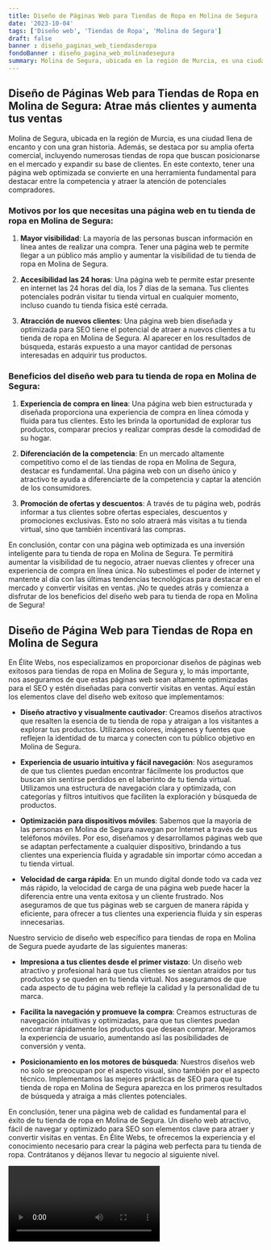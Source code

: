```yaml
---
title: Diseño de Páginas Web para Tiendas de Ropa en Molina de Segura
date: '2023-10-04'
tags: ['Diseño web', 'Tiendas de Ropa', 'Molina de Segura']
draft: false
banner : diseño_paginas_web_tiendasderopa
fondoBanner : diseño_pagina_web_molinadesegura
summary: Molina de Segura, ubicada en la región de Murcia, es una ciudad llena de encanto y con una gran historia. Además, se destaca por su amplia oferta comercial, incluyendo numerosas tiendas de ropa que buscan posicionarse en el mercado y expandir su base de clientes. En este contexto, tener una página web optimizada se convierte en una herramienta fundamental para destacar entre la competencia y atraer la atención de potenciales compradores.
---
```


## Diseño de Páginas Web para Tiendas de Ropa en Molina de Segura: Atrae más clientes y aumenta tus ventas

Molina de Segura, ubicada en la región de Murcia, es una ciudad llena de encanto y con una gran historia. Además, se destaca por su amplia oferta comercial, incluyendo numerosas tiendas de ropa que buscan posicionarse en el mercado y expandir su base de clientes. En este contexto, tener una página web optimizada se convierte en una herramienta fundamental para destacar entre la competencia y atraer la atención de potenciales compradores.

### Motivos por los que necesitas una página web en tu tienda de ropa en Molina de Segura:

1. **Mayor visibilidad**: La mayoría de las personas buscan información en línea antes de realizar una compra. Tener una página web te permite llegar a un público más amplio y aumentar la visibilidad de tu tienda de ropa en Molina de Segura.

2. **Accesibilidad las 24 horas**: Una página web te permite estar presente en internet las 24 horas del día, los 7 días de la semana. Tus clientes potenciales podrán visitar tu tienda virtual en cualquier momento, incluso cuando tu tienda física esté cerrada.

3. **Atracción de nuevos clientes**: Una página web bien diseñada y optimizada para SEO tiene el potencial de atraer a nuevos clientes a tu tienda de ropa en Molina de Segura. Al aparecer en los resultados de búsqueda, estarás expuesto a una mayor cantidad de personas interesadas en adquirir tus productos.

### Beneficios del diseño web para tu tienda de ropa en Molina de Segura:

1. **Experiencia de compra en línea**: Una página web bien estructurada y diseñada proporciona una experiencia de compra en línea cómoda y fluida para tus clientes. Esto les brinda la oportunidad de explorar tus productos, comparar precios y realizar compras desde la comodidad de su hogar.

2. **Diferenciación de la competencia**: En un mercado altamente competitivo como el de las tiendas de ropa en Molina de Segura, destacar es fundamental. Una página web con un diseño único y atractivo te ayuda a diferenciarte de la competencia y captar la atención de los consumidores.

3. **Promoción de ofertas y descuentos**: A través de tu página web, podrás informar a tus clientes sobre ofertas especiales, descuentos y promociones exclusivas. Esto no solo atraerá más visitas a tu tienda virtual, sino que también incentivará las compras.

En conclusión, contar con una página web optimizada es una inversión inteligente para tu tienda de ropa en Molina de Segura. Te permitirá aumentar la visibilidad de tu negocio, atraer nuevas clientes y ofrecer una experiencia de compra en línea única. No subestimes el poder de internet y mantente al día con las últimas tendencias tecnológicas para destacar en el mercado y convertir visitas en ventas. ¡No te quedes atrás y comienza a disfrutar de los beneficios del diseño web para tu tienda de ropa en Molina de Segura!

<GifSeo />

<Cta />

## Diseño de Página Web para Tiendas de Ropa en Molina de Segura

En Élite Webs, nos especializamos en proporcionar diseños de páginas web exitosos para tiendas de ropa en Molina de Segura y, lo más importante, nos aseguramos de que estas páginas web sean altamente optimizadas para el SEO y estén diseñadas para convertir visitas en ventas. Aquí están los elementos clave del diseño web exitoso que implementamos:

- **Diseño atractivo y visualmente cautivador**: Creamos diseños atractivos que resalten la esencia de tu tienda de ropa y atraigan a los visitantes a explorar tus productos. Utilizamos colores, imágenes y fuentes que reflejen la identidad de tu marca y conecten con tu público objetivo en Molina de Segura.

- **Experiencia de usuario intuitiva y fácil navegación**: Nos aseguramos de que tus clientes puedan encontrar fácilmente los productos que buscan sin sentirse perdidos en el laberinto de tu tienda virtual. Utilizamos una estructura de navegación clara y optimizada, con categorías y filtros intuitivos que faciliten la exploración y búsqueda de productos.

- **Optimización para dispositivos móviles**: Sabemos que la mayoría de las personas en Molina de Segura navegan por Internet a través de sus teléfonos móviles. Por eso, diseñamos y desarrollamos páginas web que se adaptan perfectamente a cualquier dispositivo, brindando a tus clientes una experiencia fluida y agradable sin importar cómo accedan a tu tienda virtual.

- **Velocidad de carga rápida**: En un mundo digital donde todo va cada vez más rápido, la velocidad de carga de una página web puede hacer la diferencia entre una venta exitosa y un cliente frustrado. Nos aseguramos de que tus páginas web se carguen de manera rápida y eficiente, para ofrecer a tus clientes una experiencia fluida y sin esperas innecesarias.

Nuestro servicio de diseño web específico para tiendas de ropa en Molina de Segura puede ayudarte de las siguientes maneras:

- **Impresiona a tus clientes desde el primer vistazo**: Un diseño web atractivo y profesional hará que tus clientes se sientan atraídos por tus productos y se queden en tu tienda virtual. Nos aseguramos de que cada aspecto de tu página web refleje la calidad y la personalidad de tu marca.

- **Facilita la navegación y promueve la compra**: Creamos estructuras de navegación intuitivas y optimizadas, para que tus clientes puedan encontrar rápidamente los productos que desean comprar. Mejoramos la experiencia de usuario, aumentando así las posibilidades de conversión y venta.

- **Posicionamiento en los motores de búsqueda**: Nuestros diseños web no solo se preocupan por el aspecto visual, sino también por el aspecto técnico. Implementamos las mejores prácticas de SEO para que tu tienda de ropa en Molina de Segura aparezca en los primeros resultados de búsqueda y atraiga a más clientes potenciales.

En conclusión, tener una página web de calidad es fundamental para el éxito de tu tienda de ropa en Molina de Segura. Un diseño web atractivo, fácil de navegar y optimizado para SEO son elementos clave para atraer y convertir visitas en ventas. En Élite Webs, te ofrecemos la experiencia y el conocimiento necesario para crear la página web perfecta para tu tienda de ropa. Contrátanos y déjanos llevar tu negocio al siguiente nivel.

<Video />

<CtaBot job='Tiendas de Ropa' city='Molina de Segura'/>

<Gmaps query='Molina de Segura+españa+maps' />